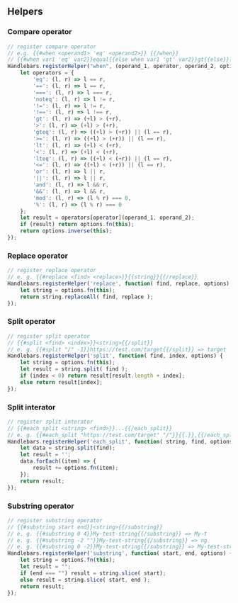 == Helpers ==

=== Compare operator ===
<syntaxhighlight lang="javascript">
// register compare operator 
// e.g. {{#when <operand1> 'eq' <operand2>}} {{/when}}
// {{#when var1 'eq' var2}}equal{{else when var1 'gt' var2}}gt{{else}}lt{{/when}}
Handlebars.registerHelper("when", (operand_1, operator, operand_2, options) => {
	let operators = {
		'eq': (l, r) => l == r,
		'==': (l, r) => l == r,
		'===': (l, r) => l === r,
		'noteq': (l, r) => l != r,
		'!=': (l, r) => l != r,
		'!==': (l, r) => l !== r,
		'gt': (l, r) => (+l) > (+r),
		'>': (l, r) => (+l) > (+r),
		'gteq': (l, r) => ((+l) > (+r)) || (l == r),
		'>=': (l, r) => ((+l) > (+r)) || (l == r),
		'lt': (l, r) => (+l) < (+r),
		'<': (l, r) => (+l) < (+r),
		'lteq': (l, r) => ((+l) < (+r)) || (l == r),
		'<=': (l, r) => ((+l) < (+r)) || (l == r),
		'or': (l, r) => l || r,
		'||': (l, r) => l || r,
		'and': (l, r) => l && r,
		'&&': (l, r) => l && r,
		'mod': (l, r) => (l % r) === 0,
		'%': (l, r) => (l % r) === 0
	};
	let result = operators[operator](operand_1, operand_2);
	if (result) return options.fn(this);
	return options.inverse(this);
});
</syntaxhighlight>

=== Replace operator ===
<syntaxhighlight lang="javascript">
// register replace operator 
// e. g. {{#replace <find> <replace>}}{{string}}{{/replace}}
Handlebars.registerHelper('replace', function( find, replace, options) {
	let string = options.fn(this);
	return string.replaceAll( find, replace );
});
</syntaxhighlight>

=== Split operator     ===
<syntaxhighlight lang="javascript">
// register split operator 	
// {{#split <find> <index>}}<string>{{/split}}
// e. g. {{#split "/" -1}}https://test.com/target{{/split}} => target
Handlebars.registerHelper('split', function( find, index, options) {
	let string = options.fn(this);
	let result = string.split( find );
  	if (index < 0) return result[result.length + index];
    else return result[index];
});
</syntaxhighlight>

=== Split interator ===
<syntaxhighlight lang="javascript">
// register split interator
// {{#each_split <string> <find>}}...{{/each_split}}
// e. g. {{#each_split "https://test.com/target" "/"}}{{.}},{{/each_split}} => https:,,test.com,target, 
Handlebars.registerHelper('each_split', function( string, find, options) {
  	let data = string.split(find);
  	let result = '';
	data.forEach((item) => {
		result += options.fn(item);
	});
	return result;
});
</syntaxhighlight>

=== Substring operator ===
<syntaxhighlight lang="javascript">
// register substring operator
// {{#substring start end}}<string>{{/substring}}
// e. g. {{#substring 0 4}}My-test-string{{/substring}} => My-t
// e. g. {{#substring -2 ""}}My-test-string{{/substring}} => ng
// e. g. {{#substring 0 -2}}My-test-string{{/substring}} => My-test-stri
Handlebars.registerHelper('substring', function( start, end, options) {
	let string = options.fn(this);
	let result = "";
  	if (end === "") result = string.slice( start);
  	else result = string.slice( start, end );
	return result;
});
</syntaxhighlight>